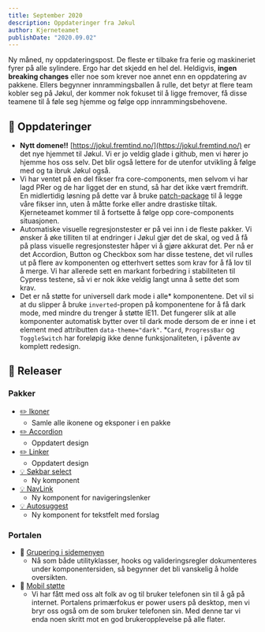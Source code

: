```yaml
---
title: September 2020
description: Oppdateringer fra Jøkul 
author: Kjerneteamet
publishDate: "2020.09.02"
---
```


Ny måned, ny oppdateringspost. De fleste er tilbake fra ferie og maskineriet fyrer på alle sylindere. Ergo har det skjedd en hel del. Heldigvis, **ingen breaking changes** eller noe som krever noe annet enn en oppdatering av pakkene. Ellers begynner innrammingsballen å rulle, det betyr at flere team kobler seg på Jøkul, der kommer nok fokuset til å ligge fremover, få disse teamene til å føle seg hjemme og følge opp innrammingsbehovene.

## 📰 Oppdateringer
- **Nytt domene!!** [https://jokul.fremtind.no/](https://jokul.fremtind.no/) er det nye hjemmet til Jøkul. Vi er jo veldig glade i github, men vi hører jo hjemme hos oss selv. Det blir også lettere for de utenfor utvikling å følge med og ta ibruk Jøkul også.
- Vi har ventet på en del fikser fra core-components, men selvom vi har lagd PRer og de har ligget der en stund, så har det ikke vært fremdrift. En midlertidig løsning på dette var å bruke [patch-package](https://github.com/fremtind/jokul/pull/1214) til å legge våre fikser inn, uten å måtte forke eller andre drastiske tiltak. Kjerneteamet kommer til å fortsette å følge opp core-components situasjonen.
- Automatiske visuelle regresjonstester er på vei inn i de fleste pakker. Vi ønsker å øke tilliten til at endringer i Jøkul gjør det de skal, og ved å få på plass visuelle regresjonstester håper vi å gjøre akkurat det. Per nå er det Accordion, Button og Checkbox som har disse testene, det vil rulles ut på flere av komponenten og etterhvert settes som krav for å få lov til å merge. Vi har allerede sett en markant forbedring i stabiliteten til Cypress testene, så vi er nok ikke veldig langt unna å sette det som krav.
- Det er nå støtte for universell dark mode i alle* komponentene. Det vil si at du slipper å bruke `inverted`-propen på komponentene for å få dark mode, med mindre du trenger å støtte IE11. Det fungerer slik at alle komponenter automatisk bytter over til dark mode dersom de er inne i et element med attributten `data-theme="dark"`. *`Card`, `ProgressBar` og `ToggleSwitch` har foreløpig ikke denne funksjonaliteten, i påvente av komplett redesign.

## 🌱 Releaser

### Pakker
- [✏️ Ikoner](https://github.com/fremtind/jokul/pull/1191)
    - Samle alle ikonene og eksponer i en pakke
- [✏️ Accordion](https://github.com/fremtind/jokul/pull/1154)
    - Oppdatert design
- [✏️ Linker](https://github.com/fremtind/jokul/pull/1208)
    - Oppdatert design
- [💡 Søkbar select](https://github.com/fremtind/jokul/pull/1201)
    - Ny komponent
- [💡 NavLink](https://github.com/fremtind/jokul/pull/1216)
    - Ny komponent for navigeringslenker
- [💡 Autosuggest](https://github.com/fremtind/jokul/pull/1240)
    - Ny komponent for tekstfelt med forslag

### Portalen
- 💅 [Grupering i sidemenyen](https://github.com/fremtind/jokul/pull/1142)
    - Nå som både utilityklasser, hooks og valideringsregler dokumenteres under komponentersiden, så begynner det bli vanskelig å holde oversikten.
- 💅 [Mobil støtte](https://github.com/fremtind/jokul/pull/1241)
    - Vi har fått med oss alt folk av og til bruker telefonen sin til å gå på internet. Portalens primærfokus er power users på desktop, men vi bryr oss også om de som bruker telefonen sin. Med denne tar vi enda noen skritt mot en god brukeropplevelse på alle flater.
